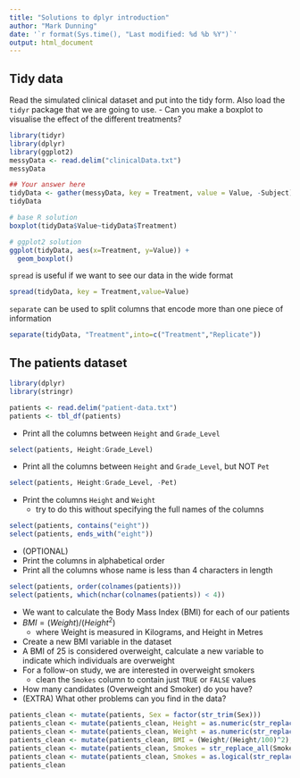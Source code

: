 ```yaml
---
title: "Solutions to dplyr introduction"
author: "Mark Dunning"
date: '`r format(Sys.time(), "Last modified: %d %b %Y")`'
output: html_document
---
```


## Tidy data

Read the simulated clinical dataset and put into the tidy form. Also load the `tidyr` package that we are going to use.
- Can you make a boxplot to visualise the effect of the different treatments?

```r
library(tidyr)
library(dplyr)
library(ggplot2)
messyData <- read.delim("clinicalData.txt")
messyData
```

```r
## Your answer here
tidyData <- gather(messyData, key = Treatment, value = Value, -Subject)
tidyData

# base R solution
boxplot(tidyData$Value~tidyData$Treatment)

# ggplot2 solution
ggplot(tidyData, aes(x=Treatment, y=Value)) +
  geom_boxplot()
```

`spread` is useful if we want to see our data in the wide format

```r
spread(tidyData, key = Treatment,value=Value)
```

`separate` can be used to split columns that encode more than one piece of information

```r
separate(tidyData, "Treatment",into=c("Treatment","Replicate"))
```


## The patients dataset
```r
library(dplyr)
library(stringr)

patients <- read.delim("patient-data.txt")
patients <- tbl_df(patients)
```


- Print all the columns between `Height` and `Grade_Level`

```r
select(patients, Height:Grade_Level)
```

- Print all the columns between `Height` and `Grade_Level`, but NOT `Pet`

```r
select(patients, Height:Grade_Level, -Pet)
```

- Print the columns `Height` and `Weight`
    + try to do this without specifying the full names of the columns
    
```r
select(patients, contains("eight"))
select(patients, ends_with("eight"))
```

- (OPTIONAL)
- Print the columns in alphabetical order
- Print all the columns whose name is less than 4 characters in length

```r
select(patients, order(colnames(patients)))
select(patients, which(nchar(colnames(patients)) < 4))
```


- We want to calculate the Body Mass Index (BMI) for each of our patients
- $BMI = (Weight) / (Height^2)$ 
    + where Weight is measured in Kilograms, and Height in Metres
- Create a new BMI variable in the dataset
- A BMI of 25 is considered overweight, calculate a new variable to indicate which individuals are overweight
- For a follow-on study, we are interested in overweight smokers
    + clean the `Smokes` column to contain just `TRUE` or `FALSE` values
- How many candidates (Overweight and Smoker) do you have?
- (EXTRA) What other problems can you find in the data?


```r
patients_clean <- mutate(patients, Sex = factor(str_trim(Sex)))
patients_clean <- mutate(patients_clean, Height = as.numeric(str_replace_all(Height,pattern = "cm", "")))
patients_clean <- mutate(patients_clean, Weight = as.numeric(str_replace_all(patients_clean$Weight,"kg", "")))
patients_clean <- mutate(patients_clean, BMI = (Weight/(Height/100)^2), Overweight = BMI > 25)
patients_clean <- mutate(patients_clean, Smokes = str_replace_all(Smokes, "Yes", "TRUE"))
patients_clean <- mutate(patients_clean, Smokes = as.logical(str_replace_all(Smokes, "No", "FALSE")))
patients_clean
```

